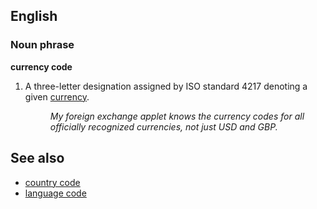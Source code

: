 ==English==

===Noun phrase===
'''currency code'''

# A three-letter designation assigned by ISO standard 4217 denoting a given [[currency]].
#: ''My foreign exchange applet knows the currency codes for all officially recognized currencies, not just USD and GBP.''


==See also==
* [[country code]] 
* [[language code]]